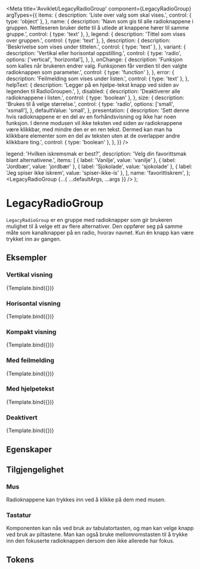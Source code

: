 
<Meta
  title='Avviklet/LegacyRadioGroup'
  component={LegacyRadioGroup}
  argTypes={{
    items: {
      description: 'Liste over valg som skal vises.',
      control: { type: 'object' },
    },
    name: {
      description:
        'Navn som gis til alle radioknappene i gruppen. Nettleseren bruker dette til å utlede at knappene hører til samme gruppe.',
      control: { type: 'text' },
    },
    legend: {
      description: 'Tittel som vises over gruppen.',
      control: { type: 'text' },
    },
    description: {
      description: 'Beskrivelse som vises under tittelen.',
      control: { type: 'text' },
    },
    variant: {
      description: 'Vertikal eller horisontal oppstilling.',
      control: {
        type: 'radio',
        options: ['vertical', 'horizontal'],
      },
    },
    onChange: {
      description:
        'Funksjon som kalles når brukeren endrer valg. Funksjonen får verdien til den valgte radioknappen som parameter.',
      control: { type: 'function' },
    },
    error: {
      description: 'Feilmelding som vises under listen.',
      control: { type: 'text' },
    },
    helpText: {
      description:
        'Legger på en hjelpe-tekst knapp ved siden av legenden til RadioGroupen.',
    },
    disabled: {
      description: 'Deaktiverer alle radioknappene i listen.',
      control: { type: 'boolean' },
    },
    size: {
      description: 'Brukes til å velge størrelse.',
      control: {
        type: 'radio',
        options: ['small', 'xsmall'],
      },
      defaultValue: 'small',
    },
    presentation: {
      description:
        'Sett denne hvis radioknappene er en del av en forhåndsvisning og ikke har noen funksjon. I denne modusen vil ikke teksten ved siden av radioknappene være klikkbar, med mindre den er en ren tekst. Dermed kan man ha klikkbare elementer som en del av teksten uten at de overlapper andre klikkbare ting.',
      control: { type: 'boolean' },
    },
  }}
/>

  legend: 'Hvilken iskremsmak er best?',
  description: 'Velg din favorittsmak blant alternativene.',
  items: [
    { label: 'Vanilje', value: 'vanilje' },
    { label: 'Jordbær', value: 'jordbær' },
    { label: 'Sjokolade', value: 'sjokolade' },
    { label: 'Jeg spiser ikke iskrem', value: 'spiser-ikke-is' },
  ],
  name: 'favorittiskrem',
};
  <LegacyRadioGroup {...{ ...defaultArgs, ...args }} />
);

# LegacyRadioGroup

<Information
  text='deprecated'
  description='**Denne komponenten er erstattet av ny [Radio.Group](/docs/felles-radio--docs#radiogroup) komponent.**'
/>

`LegacyRadioGroup` er en gruppe med radioknapper som gir brukeren mulighet til å velge ett av flere alternativer.
Den oppfører seg på samme måte som kanalknapper på en radio, hvorav navnet.
Kun én knapp kan være trykket inn av gangen.

## Eksempler

### Vertikal visning

<Canvas>
  <Story
    name='Vertikal'
    args={{ variant: 'vertical' }}
  >
    {Template.bind({})}
  </Story>
</Canvas>

### Horisontal visning

<Canvas>
  <Story
    name='Horisontal'
    args={{
      variant: 'horizontal',
      name: 'favorittiskrem-horizontal',
    }}
  >
    {Template.bind({})}
  </Story>
</Canvas>

### Kompakt visning

<Canvas>
  <Story
    name='Kompakt'
    args={{ size: 'xsmall', name: 'favorittiskrem-compact' }}
  >
    {Template.bind({})}
  </Story>
</Canvas>

### Med feilmelding

<Canvas>
  <Story
    name='Med feilmelding'
    args={{
      error: 'Du må velge et av alternativene.',
      name: 'favorittiskrem-error-message',
    }}
  >
    {Template.bind({})}
  </Story>
</Canvas>

### Med hjelpetekst

<Canvas>
  <Story
    name='Med hjelpetekst'
    args={{
      helpText: 'Du må velge et av alternativene.',
      name: 'favorittiskrem-help-text',
      items: [
        { label: 'Vanilje', value: 'vanilje' },
        { label: 'Jordbær', value: 'jordbær', helpText: 'Noe om jordbærsmak.' },
        { label: 'Sjokolade', value: 'sjokolade' },
        { label: 'Jeg spiser ikke iskrem', value: 'spiser-ikke-is' },
      ],
    }}
  >
    {Template.bind({})}
  </Story>
</Canvas>

### Deaktivert

<Canvas>
  <Story
    name='Deaktivert'
    args={{ disabled: true, name: 'favorittiskrem-deactivated' }}
  >
    {Template.bind({})}
  </Story>
</Canvas>

## Egenskaper

<ArgsTable story='Vertikal' />

## Tilgjengelighet

### Mus

Radioknappene kan trykkes inn ved å klikke på dem med musen.

### Tastatur

Komponenten kan nås ved bruk av tabulatortasten, og man kan velge knapp ved bruk av piltastene.
Man kan også bruke mellomromstasten til å trykke inn den fokuserte radioknappen dersom den ikke allerede har fokus.

## Tokens

<TokensTable
  jsonKey='component.radio_group'
  componentName='radio_group'
  showPreview={false}
  description
/>
